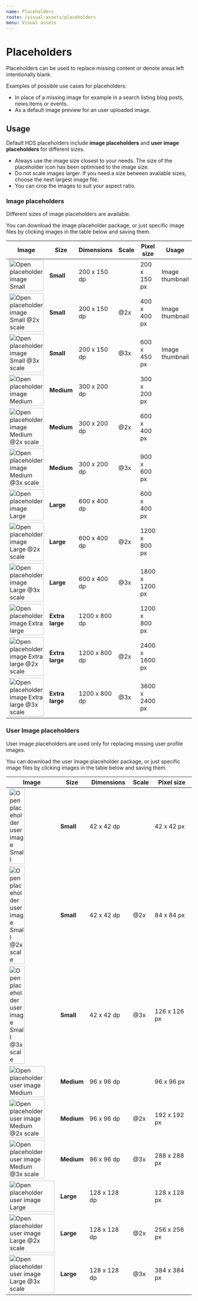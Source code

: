 ```yaml
---
name: Placeholders
route: /visual-assets/placeholders
menu: Visual assets
---
```



# Placeholders

<LargeParagraph>Placeholders can be used to replace missing content or denote areas left intentionally blank.</LargeParagraph>

Examples of possible use cases for placeholders:
- In place of a missing image for example in a search listing blog posts, news items or events.
- As a default image preview for an user uploaded image.

## Usage
Default HDS placeholders include **image placeholders** and **user image placeholders** for different sizes. 

- Always use the image size closest to your needs. The size of the placeholder icon has been optimised to the image size.
- Do not scale images larger. If you need a size between available sizes, choose the next largest image file.
- You can crop the images to suit your aspect ratio.

### Image placeholders
Different sizes of image placeholders are available. 

<p>You can <Link href="https://hds.hel.fi/v1/static/assets/placeholders/HDS-placeholder-image.zip" alt="Download the image placeholder package (Downloads a .zip file)" external>download the image placeholder package</Link>, or just specific image files by clicking images in the table below and saving them.</p>

| Image                                                                                                                                                                       | Size                  | Dimensions    | Scale | Pixel size        | Usage               |
| --------------------------------------------------------------------------------------------------------------------------------------------------------------------------- | --------------------- | ------------- | ----- | ----------------- | ------------------- |
| <Image src="https://hds.hel.fi/v1/static/assets/placeholders/image/image-s.png" alt="Open placeholder image Small" style="width:100%; max-width: 100px;" viewable />                        | **Small**             | 200 x 150 dp  |       | 200 x 150 px      | Image thumbnail     |
| <Image src="https://hds.hel.fi/v1/static/assets/placeholders/image/image-s@2x.png" alt="Open placeholder image Small @2x scale" style="width:100%; max-width: 100px;" viewable />           | **Small**             | 200 x 150 dp  | @2x   | 400 x 400 px      | Image thumbnail     |
| <Image src="https://hds.hel.fi/v1/static/assets/placeholders/image/image-s@3x.png" alt="Open placeholder image Small @3x scale" style="width:100%; max-width: 100px;" viewable />           | **Small**             | 200 x 150 dp  | @3x   | 600 x 450 px      | Image thumbnail     |
| <Image src="https://hds.hel.fi/v1/static/assets/placeholders/image/image-m.png" alt="Open placeholder image Medium" style="width:100%; max-width: 100px;" viewable />                       | **Medium**            | 300 x 200 dp  |       | 300 x 200 px      |
| <Image src="https://hds.hel.fi/v1/static/assets/placeholders/image/image-m@2x.png" alt="Open placeholder image Medium @2x scale" style="width:100%; max-width: 100px;" viewable />          | **Medium**            | 300 x 200 dp  | @2x   | 600 x 400 px      |
| <Image src="https://hds.hel.fi/v1/static/assets/placeholders/image/image-m@3x.png" alt="Open placeholder image Medium @3x scale" style="width:100%; max-width: 100px;" viewable />          | **Medium**            | 300 x 200 dp  | @3x   | 900 x 600 px      |
| <Image src="https://hds.hel.fi/v1/static/assets/placeholders/image/image-l.png" alt="Open placeholder image Large" style="width:100%; max-width: 100px;" viewable />                        | **Large**             | 600 x 400 dp  |       | 600 x 400 px      |
| <Image src="https://hds.hel.fi/v1/static/assets/placeholders/image/image-l@2x.png" alt="Open placeholder image Large @2x scale" style="width:100%; max-width: 100px;" viewable />           | **Large**             | 600 x 400 dp  | @2x   | 1200 x 800 px     |
| <Image src="https://hds.hel.fi/v1/static/assets/placeholders/image/image-l@3x.png" alt="Open placeholder image Large @3x scale" style="width:100%; max-width: 100px;" viewable />           | **Large**             | 600 x 400 dp  | @3x   | 1800 x 1200 px    |
| <Image src="https://hds.hel.fi/v1/static/assets/placeholders/image/image-xl.png" alt="Open placeholder image Extra large" style="width:100%; max-width: 100px;" viewable />                 | **Extra large**       | 1200 x 800 dp |       | 1200 x 800 px     |
| <Image src="https://hds.hel.fi/v1/static/assets/placeholders/image/image-xl@2x.png" alt="Open placeholder image Extra large @2x scale" style="width:100%; max-width: 100px;" viewable />    | **Extra large**       | 1200 x 800 dp | @2x   | 2400 x 1600 px    |
| <Image src="https://hds.hel.fi/v1/static/assets/placeholders/image/image-xl@3x.png" alt="Open placeholder image Extra large @3x scale" style="width:100%; max-width: 100px;" viewable />    | **Extra large**       | 1200 x 800 dp | @3x   | 3600 x 2400 px    |


### User Image placeholders
User image placeholders are used only for replacing missing user profile images. 

<p>You can <Link href="https://hds.hel.fi/v1/static/assets/placeholders/HDS-placeholder-user-image.zip" label="Download the user image placeholder package (Downloads a .zip file)" external>download the user image placeholder package</Link>, or just specific image files by clicking images in the table below and saving them.</p>

| Image                                                                                                                                                                             | Size            | Dimensions    | Scale | Pixel size    |
| --------------------------------------------------------------------------------------------------------------------------------------------------------------------------------- | --------------- | ------------- | ----- | ------------- |
| <Image src="https://hds.hel.fi/v1/static/assets/placeholders/user-image/user-image-s.png" alt="Open placeholder user image Small" style="width:100%; max-width: 42px;" viewable />                | **Small**       | 42 x 42 dp    |       | 42 x 42 px    |
| <Image src="https://hds.hel.fi/v1/static/assets/placeholders/user-image/user-image-s@2x.png" alt="Open placeholder user image Small @2x scale" style="width:100%; max-width: 42px;" viewable />   | **Small**       | 42 x 42 dp    | @2x   | 84 x 84 px    |
| <Image src="https://hds.hel.fi/v1/static/assets/placeholders/user-image/user-image-s@3x.png" alt="Open placeholder user image Small @3x scale" style="width:100%; max-width: 42px;" viewable />   | **Small**       | 42 x 42 dp    | @3x   | 126 x 126 px  |
| <Image src="https://hds.hel.fi/v1/static/assets/placeholders/user-image/user-image-m.png" alt="Open placeholder user image Medium" style="width:100%; max-width: 96px;" viewable />               | **Medium**      | 96 x 96 dp    |       | 96 x 96 px    |
| <Image src="https://hds.hel.fi/v1/static/assets/placeholders/user-image/user-image-m@2x.png" alt="Open placeholder user image Medium @2x scale" style="width:100%; max-width: 96px;" viewable />  | **Medium**      | 96 x 96 dp    | @2x   | 192 x 192 px  |
| <Image src="https://hds.hel.fi/v1/static/assets/placeholders/user-image/user-image-m@3x.png" alt="Open placeholder user image Medium @3x scale" style="width:100%; max-width: 96px;" viewable />  | **Medium**      | 96 x 96 dp    | @3x   | 288 x 288 px  |
| <Image src="https://hds.hel.fi/v1/static/assets/placeholders/user-image/user-image-l.png" alt="Open placeholder user image Large" style="width:100%; max-width: 128px;" viewable />               | **Large**       | 128 x 128 dp  |       | 128 x 128 px  |
| <Image src="https://hds.hel.fi/v1/static/assets/placeholders/user-image/user-image-l@2x.png" alt="Open placeholder user image Large @2x scale" style="width:100%; max-width: 128px;" viewable />  | **Large**       | 128 x 128 dp  | @2x   | 256 x 256 px  |
| <Image src="https://hds.hel.fi/v1/static/assets/placeholders/user-image/user-image-l@3x.png" alt="Open placeholder user image Large @3x scale" style="width:100%; max-width: 128px;" viewable />  | **Large**       | 128 x 128 dp  | @3x   | 384 x 384 px  |
